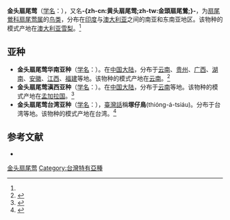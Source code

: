 {{noteTA
|T=zh-cn:金头扇尾莺; zh-tw:黃頭扇尾鶯; 
|1=zh-cn:金头扇尾莺; zh-tw:黃頭扇尾鶯; 
}}
{{speciesbox
| name = 金头扇尾莺
| status = LC 
| status_system = iucn3.1
| status_ref = <ref name = iucn>{{IUCN|id=22713544 |title=''Cisticola exilis'' |assessors=[[BirdLife_International|BirdLife International]]  |version=2020.1 |year=2016 |accessdate=1 October 2016}} 資料庫資料包含說明此物種被編入無危級別的原因</ref>
| image = Cisticola exilis - Cornwallis Rd.jpg
| image_width = 260px
| image_caption = 雄鳥繁殖羽，頭頂皆為金黃色，過繁殖期會出現粗黑冠紋
| image2 = Golden-headed Cisticola (Cisticola exilis).jpg
| image2_width = 260px
| image2_caption = 雌鳥，和雄鳥非繁殖羽近似，惟冠紋較細
| genus = Cisticola
| species = exilis
| authority = ([[Nicholas_Aylward_Vigors|Vigors]] & [[Thomas_Horsfield|Horsfield]], 1827)<ref name='id3634'>{{cite web| url =http://www.bioinfo.cn/db05/BjdwSpecies.php?action=view&id=3634| title =金头扇尾莺| work =《中国动物物种编目数据库》| publisher =中国科学院微生物研究所| author =中国科学院动物研究所| accessdate =2009-04-04}}{{dead link|date=2018年4月 |bot=InternetArchiveBot |fix-attempted=yes }}</ref>
| synonyms = * ''Malurus exilis''<br>{{small|Vigors & Horsfield, 1827}}<ref name=vigors/>
}}

'''金头扇尾莺'''（[[学名|学名]]：{{lang|la|''Cisticola exilis''}}），又名'''-{zh-cn:黄头扇尾莺;zh-tw:金頭扇尾鶯;}-'''，为[[扇尾鶯科|扇尾鶯科]][[扇尾莺属|扇尾莺属]]的[[鸟类|鸟类]]，分布在[[印度|印度]]与[[澳大利亚|澳大利亚]]之间的南亚和东南亚地区。该物种的模式产地在[[澳大利亚|澳大利亚]][[悉尼|雪梨]]。<ref name='id3634'/>

==亚种==
*'''金头扇尾莺华南亚种'''（[[学名|学名]]：{{lang|la|''Cisticola exilis courtoisi''}}）。在[[中国大陆|中国大陆]]，分布于[[云南|云南]]、[[贵州|贵州]]、[[广西|广西]]、[[湖南|湖南]]、[[安徽|安徽]]、[[江西|江西]]、[[福建|福建]]等地。该物种的模式产地在[[云南|云南]]。<ref name='id3635'>{{cite web| url =http://www.bioinfo.cn/db05/BjdwSpecies.php?action=view&id=3635| title =金头扇尾莺华南亚种| work =《中国动物物种编目数据库》| publisher =中国科学院微生物研究所| author =中国科学院动物研究所| accessdate =2009-04-04| deadurl =yes| archiveurl =https://web.archive.org/web/20160305001046/http://www.bioinfo.cn/db05/BjdwSpecies.php?action=view&id=3635| archivedate =2016-03-05}}</ref>
*'''金头扇尾莺滇西亚种'''（[[学名|学名]]：{{lang|la|''Cisticola exilis tytleri''}}）。在[[中国大陆|中国大陆]]，分布于[[云南|云南]]等地。该物种的模式产地在[[孟加拉国|孟加拉国]]。<ref name='id3636'>{{cite web| url =http://www.bioinfo.cn/db05/BjdwSpecies.php?action=view&id=3636| title =金头扇尾莺滇西亚种| work =《中国动物物种编目数据库》| publisher =中国科学院微生物研究所| author =中国科学院动物研究所| accessdate =2009-04-04| deadurl =yes| archiveurl =https://web.archive.org/web/20160305063405/http://www.bioinfo.cn/db05/BjdwSpecies.php?action=view&id=3636| archivedate =2016-03-05}}</ref>
*'''金头扇尾莺台湾亚种'''（[[学名|学名]]：{{lang|la|''Cisticola exilis volitans''}}），[[臺灣話|臺灣話]]稱'''塚仔鳥'''(thióng-á-tsiáu)。分布于台湾等地。该物种的模式产地在台湾。<ref name='id3637'>{{cite web| url =http://www.bioinfo.cn/db05/BjdwSpecies.php?action=view&id=3637| title =金头扇尾莺台湾亚种| work =《中国动物物种编目数据库》| publisher =中国科学院微生物研究所| author =中国科学院动物研究所| accessdate =2009-04-04| deadurl =yes| archiveurl =https://web.archive.org/web/20160305043904/http://www.bioinfo.cn/db05/BjdwSpecies.php?action=view&id=3637| archivedate =2016-03-05}}</ref>

== 参考文献 ==
{{reflist}}
* {{TaiBNET| zh=黃頭扇尾鶯 | id=380312 | binomial=Cisticola exilis | authority=Vigors & Horsfield, 1827 | var= | accessdate=2013-01-24}}
{{Taxonbar|from=Q795503}}

[[Category:扇尾莺属|金头扇尾莺]]
[[Category:台灣特有亞種|Category:台灣特有亞種]]
